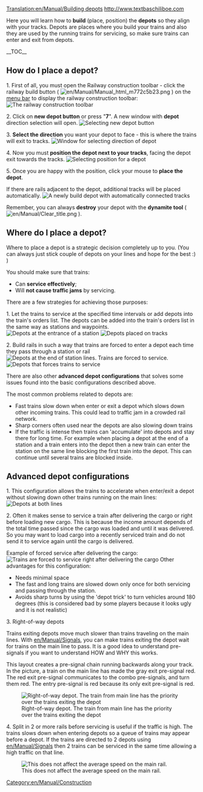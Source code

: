 [[Translation:en/Manual/Building depots]]
http://www.textbaschiliboe.com 
{{en/Manual/Tutorial/Navigation}}

Here you will learn how to '''build''' (place, position) the '''depots''' so they align with your tracks.
Depots are places where you build your trains and also they are used by the running trains for servicing, so make sure trains can enter and exit from depots.

__TOC__

== How do I place a depot? ==

1. First of all, you must open the Railway construction toolbar - click the railway build button ( [[File:en/Manual/Manual html m772c5b23.png]] ) on the [[en/Manual/Game interface#the-menu-bar|menu bar]] to display the railway construction toolbar:
[[File:en/Manual/Railroad Construction.png|none|frame|The railway construction toolbar]]

2. Click on '''new depot button''' or press "'''7'''". A new window with '''depot''' direction selection will open.
[[File:en/Manual/New depot.png|none|frame|Selecting new depot button]]

3. '''Select the direction''' you want your depot to face - this is where the trains will exit to tracks.
[[File:en/Manual/Depot direction.png|none|frame|Window for selecting direction of depot]]

4. Now you must '''position the depot next to your tracks''', facing the depot exit towards the tracks.
[[File:en/Manual/Depot position.png|none|frame|Selecting position for a depot]]

5. Once you are happy with the position, click your mouse to '''place the depot'''.

If there are rails adjacent to the depot, additional tracks will be placed automatically.
[[File:en/Manual/New depot placed.png|none|frame|A newly build depot with automatically connected tracks]]



Remember, you can always '''destroy''' your depot with the '''dynamite tool''' ( [[File:en/Manual/Clear title.png]] ).

== Where do I place a depot? ==

Where to place a depot is a strategic decision completely up to you. (You can always just stick couple of depots on your lines and hope for the best :) )

You should make sure that trains:
* Can '''service effectively''';
* Will '''not cause traffic jams''' by servicing.


There are a few strategies for achieving those purposes:

1. Let the trains to service at the specified time intervals or add depots into the train's orders list. The depots can be added into the train's orders list in the same way as stations and waypoints.
[[File:en/Manual/Depot at station entrance.png|none|frame|Depots at the entrance of a station]]
[[File:en/Manual/Depots-basic.png|none|frame|Depots placed on tracks]]

2. Build rails in such a way that trains are forced to enter a depot each time they pass through a station or rail
[[File:en/Manual/Depot end of station.png|none|frame|Depots at the end of station lines. Trains are forced to service.]]
[[File:en/Manual/Depots-forced.png|none|frame|Depots that forces trains to service]]


There are also other '''advanced depot configurations''' that solves some issues found into the basic configurations described above.

The most common problems related to depots are:
* Fast trains slow down when enter or exit a depot which slows down other incoming trains. This could lead to traffic jam in a crowded rail network.
* Sharp corners often used near the depots are also slowing down trains
* If the traffic is intense then trains can 'accumulate' into depots and stay there for long time. For example when placing a depot at the end of a station and a train enters into the depot then a new train can enter the station on the same line blocking the first train into the depot. This can continue until several trains are blocked inside.

== Advanced depot configurations ==

1. This configuration allows the trains to accelerate when enter/exit a depot without slowing down other trains running on the main lines:
[[File:en/Depot on tracks.png|none|frame|Depots at both lines]]

2. Often it makes sense to service a train after delivering the cargo or right before loading new cargo. This is because the income amount depends of the total time passed since the cargo was loaded and until it was delivered. So you may want to load cargo into a recently serviced train and do not send it to service again until the cargo is delivered.

Example of forced service after delivering the cargo:
[[File:en/Manual/Unload-then-service.png|none|frame|Trains are forced to service right after delivering the cargo]]
Other advantages for this configuration:
* Needs minimal space
* The fast and long trains are slowed down only once for both servicing and passing through the station.
* Avoids sharp turns by using the 'depot trick' to turn vehicles around 180 degrees (this is considered bad by some players because it looks ugly and it is not realistic)


3. Right-of-way depots

Trains exiting depots move much slower than trains traveling on the main lines.  With [[en/Manual/Signals]], you can make trains exiting the depot wait for trains on the main line to pass.  It is a good idea to understand pre-signals if you want to understand HOW and WHY this works.

This layout creates a pre-signal chain running backwards along your track.  In the picture, a train on the main line has made the gray exit pre-signal red.  The red exit pre-signal communicates to the combo pre-signals, and turn them red.  The entry pre-signal is red because its only exit pre-signal is red.

[[File:en/Manual/Right-of-way depot.png|none|frame|Right-of-way depot. The train from main line has the priority over the trains exiting the depot]]


4. Split in 2 or more rails before servicing is useful if the traffic is high. The trains slows down when entering depots so a queue of trains may appear before a depot. If the trains are directed to 2 depots using [[en/Manual/Signals]] then 2 trains can be serviced in the same time allowing a high traffic on that line.

[[File:en/Manual/Split-before-servicing.png|none|frame|This does not affect the average speed on the main rail.]]

[[Category:en/Manual/Construction]]